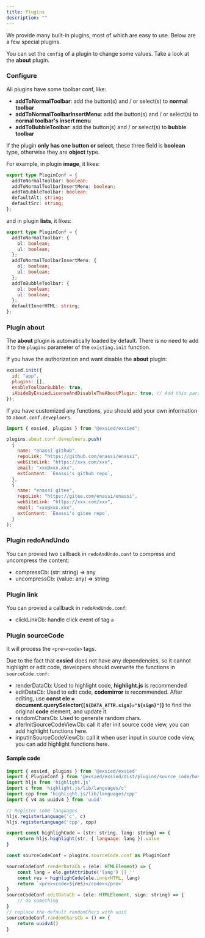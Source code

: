 ```yaml
---
title: Plugins
description: ""
---
```


We provide many built-in plugins, most of which are easy to use. Below are a few special plugins.

You can set the `config` of a plugin to change some values. Take a look at the **about** plugin.

### Configure

All plugins have some toolbar conf, like:

- **addToNormalToolbar**: add the button(s) and / or select(s) to **normal toolbar**
- **addToNormalToolbarInsertMenu**: add the button(s) and / or select(s) to **normal toolbar's insert menu**
- **addToBubbleToolbar**: add the button(s) and / or select(s) to **bubble toolbar**

If the plugin **only has one button or select**, these three field is **boolean** type, otherwise they are **object** type.

For example, in plugin **image**, it likes:

```ts
export type PluginConf = {
  addToNormalToolbar: boolean;
  addToNormalToolbarInsertMenu: boolean;
  addToBubbleToolbar: boolean;
  defaultAlt: string;
  defaultSrc: string;
};
```

and in plugin **lists**, it likes:

```ts
export type PluginConf = {
  addToNormalToolbar: {
    ol: boolean;
    ul: boolean;
  };
  addToNormalToolbarInsertMenu: {
    ol: boolean;
    ul: boolean;
  };
  addToBubbleToolbar: {
    ol: boolean;
    ul: boolean;
  };
  defaultInnerHTML: string;
};
```

### Plugin about

The **about** plugin is automatically loaded by default. There is no need to add it to the `plugins` parameter of the `existing.init` function.

If you have the authorization and want disable the **about** plugin:

```js
exsied.init({
  id: "app",
  plugins: [],
  enableToolbarBubble: true,
  iAbideByExsiedLicenseAndDisableTheAboutPlugin: true, // Add this param
});
```

If you have customized any functions, you should add your own information to `about.conf.deveploers`.

```js
import { exsied, plugins } from "@exsied/exsied";

plugins.about.conf.deveploers.push(
  {
    name: "enassi github",
    repoLink: "https://github.com/enassi/enassi",
    webSiteLink: "https://xxx.com/xxx",
    email: "xxx@xxx.xxx",
    extContent: `Enassi's github repo`,
  },
  {
    name: "enassi gitee",
    repoLink: "https://gitee.com/enassi/enassi",
    webSiteLink: "https://xxx.com/xxx",
    email: "xxx@xxx.xxx",
    extContent: `Enassi's gitee repo`,
  }
);
```

### Plugin redoAndUndo

You can provied two callback in `redoAndUndo.conf` to compress and uncompress the content:

- compressCb: (str: string) => any
- uncompressCb: (value: any) => string

### Plugin link

You can provied a callback in `redoAndUndo.conf`:

- clickLinkCb: handle click event of tag `a`

### Plugin sourceCode

It will process the `<pre><code>` tags.

Due to the fact that **exsied** does not have any dependencies, so it cannot highlight or edit code, developers should overwrite the functions in `sourceCode.conf`:

- renderDataCb: Used to highlight code, **highlight.js** is recommended
- editDataCb: Used to edit code, **codemirror** is recommended. After editing, use **const ele = document.querySelector(`[${DATA_ATTR.sign}="${sign}"]`)** to find the original **code** element, and update it.
- randomCharsCb: Used to generate random chars.
- aferInitSourceCodeViewCb: call it afer init source code view, you can add highlight functions here.
- inputInSourceCodeViewCb: call it when user input in source code view, you can add highlight functions here.

#### Sample code

```js
import { exsied, plugins } from '@exsied/exsied'
import { PluginConf } from '@exsied/exsied/dist/plugins/source_code/base'
import hljs from 'highlight.js'
import c from 'highlight.js/lib/languages/c'
import cpp from 'highlight.js/lib/languages/cpp'
import { v4 as uuidv4 } from 'uuid'

// Register some languages
hljs.registerLanguage('c', c)
hljs.registerLanguage('cpp', cpp)

export const highlighCode = (str: string, lang: string) => {
	return hljs.highlight(str, { language: lang }).value
}

const sourceCodeConf = plugins.sourceCode.conf as PluginConf

sourceCodeConf.renderDataCb = (ele: HTMLElement) => {
	const lang = ele.getAttribute('lang') || ''
	const res = highlighCode(ele.innerHTML, lang)
	return `<pre><code>${res}</code></pre>`
}
sourceCodeConf.editDataCb = (ele: HTMLElement, sign: string) => {
	// do something
}
// replace the default randomChars with uuid
sourceCodeConf.randomCharsCb = () => {
	return uuidv4()
}
```
